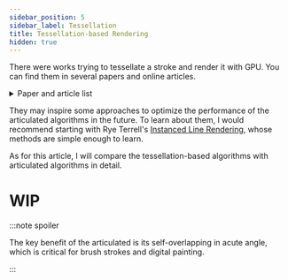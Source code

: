 ```yaml
---
sidebar_position: 5
sidebar_label: Tessellation
title: Tessellation-based Rendering
hidden: true
---
```


There were works trying to tessellate a stroke and render it with GPU.
You can find them in several papers and online articles.

<details>
<summary>Paper and article list</summary>

  - [Polar Stroking: New Theory and Methods for Stroking Paths](https://dl.acm.org/doi/abs/10.1145/3386569.3392458) (Very Hard)
  - [Drawing Lines is Hard](https://mattdesl.svbtle.com/drawing-lines-is-hard)
  - Instanced Line Rendering: [part1](https://wwwtyro.net/2019/11/18/instanced-lines.html) | [part2](https://wwwtyro.net/2021/10/01/instanced-lines-part-2.html)
  - ... Tell me more tutorials in the [discussion](https://github.com/ShenCiao/brush-rendering-tutorial/discussions/2)

</details>

They may inspire some approaches to optimize the performance of the articulated algorithms in the future.
To learn about them, I would recommend starting with Rye Terrell's [Instanced Line Rendering](https://wwwtyro.net/2019/11/18/instanced-lines.html),
whose methods are simple enough to learn.

As for this article, I will compare the tessellation-based algorithms with articulated algorithms in detail.

# WIP

:::note spoiler

The key benefit of the articulated is its self-overlapping in acute angle, which is critical for brush strokes and digital painting.

:::
